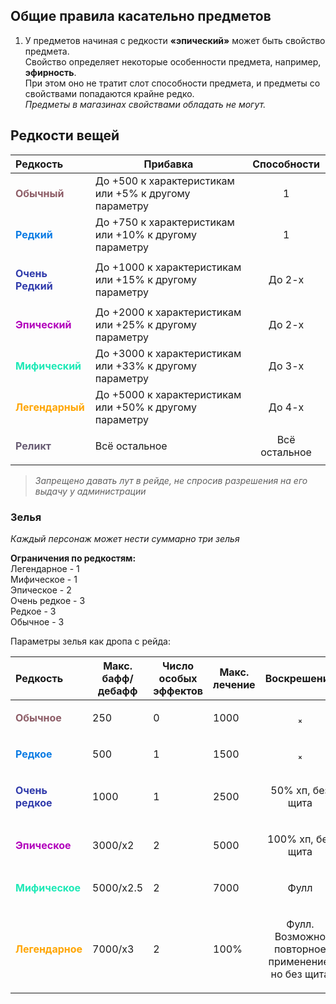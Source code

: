 ## Общие правила касательно предметов

1) У предметов начиная с редкости **«эпический»** может быть свойство предмета.  
Свойство определяет некоторые особенности предмета, например, **эфирность**.  
При этом оно не тратит слот способности предмета, и предметы со свойствами попадаются крайне редко.  
*Предметы в магазинах свойствами обладать не могут.*

## Редкости вещей

| **Редкость**                                   | **Прибавка**                                            | **Способности** |
|:-----------------------------------------------|---------------------------------------------------------|:---------------:|
| <p style="color:#8d5d67;">**Обычный**</p>      | До +500 к характеристикам или +5% к другому параметру   |        1        |
| <p style="color:#097be4;">**Редкий**</p>       | До +750 к характеристикам или +10% к другому параметру  |        1        |
| <p style="color:#303bab;">**Очень Редкий**</p> | До +1000 к характеристикам или +15% к другому параметру |     До 2-х      |
| <p style="color:#b200bc;">**Эпический** </p>   | До +2000 к характеристикам или +25% к другому параметру |     До 2-х      |
| <p style="color:#1de9b6;">**Мифический**</p>   | До +3000 к характеристикам или +33% к другому параметру |     До 3-х      |
| <p style="color:orange;">**Легендарный**</p>   | До +5000 к характеристикам или +50% к другому параметру |     До 4-х      |
| <p style="color:#695d74;">**Реликт**</p>       | Всё остальное                                           | Всё остальное   |

> *Запрещено давать лут в рейде, не спросив разрешения на его выдачу у администрации*

### Зелья

*Каждый персонаж может нести суммарно три зелья*

**Ограничения по редкостям:**  
Легендарное - 1  
Мифическое - 1  
Эпическое - 2  
Очень редкое - 3  
Редкое - 3  
Обычное - 3  

Параметры зелья как дропа с рейда:
<div style="text-align:center">

| **Редкость**                                   | **Макс. бафф/дебафф** | **Число особых эффектов** | **Макс. лечение** |                                                                   **Воскрешение** |
|:-----------------------------------------------|-----------------------|---------------------------|-------------------|----------------------------------------------------------------------------------:|
| <p style="color:#8d5d67;">**Обычное**</p>      | 250                   | 0                         | 1000              |                                                <p style="text-align:center">ₓ</p> |
| <p style="color:#097be4;">**Редкое**</p>       | 500                   | 1                         | 1500              |                                                <p style="text-align:center">ₓ</p> |
| <p style="color:#303bab;">**Очень редкое**</p> | 1000                  | 1                         | 2500              |                                 <p style="text-align:center">50% хп, без щита</p> |
| <p style="color:#b200bc;">**Эпическое**</p>    | 3000/x2               | 2                         | 5000              |                                <p style="text-align:center">100% хп, без щита</p> |
| <p style="color:#1de9b6;">**Мифическое**</p>   | 5000/x2.5             | 2                         | 7000              |                                             <p style="text-align:center">Фулл</p> |
| <p style="color:orange;">**Легендарное**</p>   | 7000/x3               | 2                         | 100%              | <p style="text-align:center">Фулл. Возможно повторное применение, но без щита</p> |
</div>